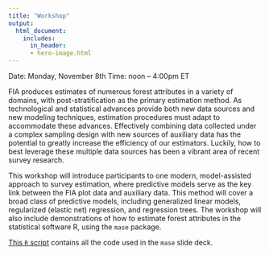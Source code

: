 ```yaml
---
title: "Workshop"
output: 
  html_document:
    includes: 
      in_header: 
      - hero-image.html
---
```




Date: Monday, November 8th
Time: noon -- 4:00pm ET


FIA produces estimates of numerous forest attributes in a variety of domains, with post-stratification as the primary estimation method. As technological and statistical advances provide both new data sources and new modeling techniques, estimation procedures must adapt to accommodate these advances. Effectively combining data collected under a complex sampling design with new sources of auxiliary data has the potential to greatly increase the efficiency of our estimators. Luckily, how to best leverage these multiple data sources has been a vibrant area of recent survey research.

This workshop will introduce participants to one modern, model-assisted approach to survey estimation, where predictive models serve as the key link between the FIA plot data and auxiliary data. This method will cover a broad class of predictive models, including generalized linear models, regularized (elastic net) regression, and regression trees. The workshop will also include demonstrations of how to estimate forest attributes in the statistical software R, using the `mase` package.  


[This `R` script](https://mcconvil.github.io/IMS21_ML_Surveys/data/mase_R.R) contains all the code used in the `mase` slide deck.
